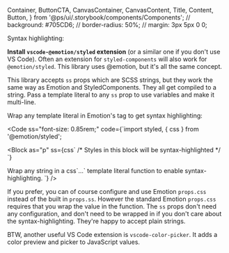   Container,
  ButtonCTA,
  CanvasContainer,
  CanvasContent,
  Title,
  Content,
  Button,
} from '@ps/ui/.storybook/components/Components';
// background: #705CD6;
// border-radius: 50%;
// margin: 3px 5px 0 0;

<Meta title="Get started/Styling/Syntax Highlighting" />

<ThemeProvider>
<Wrapper>

<Block as="h1" ss="font-size: 2rem; font-weight: 600; margin: 4rem 0 0 0;">Syntax highlighting:</Block>  

**Install `vscode-@emotion/styled` extension** (or a similar one if you don't use VS Code).  Often an extension for `styled-components` will also work for `@emotion/styled`.  This library uses @emotion, but it's all the same concept.

This library accepts `ss` props which are SCSS strings, but they work the same way as Emotion and StyledComponents. They all get compiled to a string. Pass a template literal to any `ss` prop to use variables and make it multi-line.

Wrap any template literal in Emotion's <CodeInline code='css``' /> tag to get syntax highlighting:

<Code 
  ss="font-size: 0.85rem;"
  code={`import styled, { css } from '@emotion/styled';

<Block 
    as="p" 
    ss={css\`
        /* 
        Styles in this block will be syntax-highlighted
        */
    \`}
>
  Wrap any string in a css\`...\` template literal function to enable syntax-highlighting.
</Block>`} />

If you prefer, you can of course configure and use Emotion `props.css` instead of the built in `props.ss`. However the standard Emotion `props.css` requires that you wrap the value in the <CodeInline code='css``' /> function. The `ss` props don't need any configuration, and don't need to be wrapped in <CodeInline code='css``' /> if you don't care about the syntax-highlighting. They're happy to accept plain strings.

BTW, another useful VS Code extension is `vscode-color-picker`. It adds a color preview and picker to JavaScript values.

</Wrapper>
</ThemeProvider>